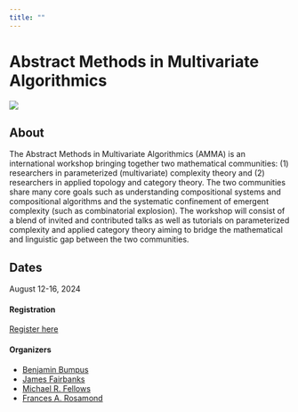 ```yaml
---
title: ""
---
```


# Abstract Methods in Multivariate Algorithmics

![](UF_Skyline.webp)

## About

The Abstract Methods in Multivariate Algorithmics (AMMA) is an international workshop bringing together two mathematical communities: (1) researchers in parameterized (multivariate) complexity theory and (2) researchers in applied topology and category theory. The two communities share many core goals such as understanding compositional systems and compositional algorithms and the systematic confinement of emergent complexity (such as combinatorial explosion). The workshop will consist of a blend of invited and contributed talks as well as tutorials on parameterized complexity and applied category theory aiming to bridge the mathematical and linguistic gap between the two communities.

## Dates

August 12-16, 2024

#### Registration

[Register here](https://airtable.com/appRyZLo3hFzz1iCd/shrsiKE3Dgcy1BTi2)

#### Organizers

- [Benjamin Bumpus](https://bmbumpus.com/)
- [James Fairbanks](https://jpfairbanks.com/)
- [Michael R. Fellows](https://en.wikipedia.org/wiki/Michael_Fellows)
- [Frances A. Rosamond](https://en.wikipedia.org/wiki/Frances_A._Rosamond)
